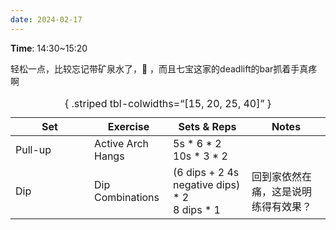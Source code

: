 ```yaml
---
date: 2024-02-17
---
```


**Time**: 14:30~15:20

轻松一点，比较忘记带矿泉水了，🐶 ，而且七宝这家的deadlift的bar抓着手真疼啊

| Set | Exercise | Sets & Reps | Notes
| - | - | - | -
| Pull-up | Active Arch Hangs | 5s * 6 * 2<br>10s * 3 * 2 |
| Dip | Dip Combinations | (6 dips + 2 4s negative dips) * 2 <br> 8 dips * 1 | 回到家依然在痛，这是说明练得有效果？

: { .striped tbl-colwidths="[15, 20, 25, 40]" }

